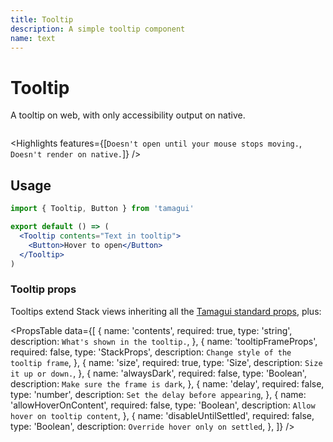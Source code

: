 ```yaml
---
title: Tooltip
description: A simple tooltip component
name: text
---
```


# Tooltip

<Description>A tooltip on web, with only accessibility output on native.</Description>

<HeroContainer resetTheme>
  <TooltipDemo />
</HeroContainer>

```jsx hero template=Tooltip

```

<Highlights
  features={[`Doesn't open until your mouse stops moving.`, `Doesn't render on native.`]}
/>

## Usage

```jsx
import { Tooltip, Button } from 'tamagui'

export default () => (
  <Tooltip contents="Text in tooltip">
    <Button>Hover to open</Button>
  </Tooltip>
)
```

### Tooltip props

Tooltips extend Stack views inheriting all the [Tamagui standard props](/docs/intro/props), plus:

<PropsTable
  data={[
    {
      name: 'contents',
      required: true,
      type: 'string',
      description: `What's shown in the tooltip.`,
    },
    {
      name: 'tooltipFrameProps',
      required: false,
      type: 'StackProps',
      description: `Change style of the tooltip frame`,
    },
    {
      name: 'size',
      required: true,
      type: 'Size',
      description: `Size it up or down.`,
    },
    {
      name: 'alwaysDark',
      required: false,
      type: 'Boolean',
      description: `Make sure the frame is dark`,
    },
    {
      name: 'delay',
      required: false,
      type: 'number',
      description: `Set the delay before appearing`,
    },
    {
      name: 'allowHoverOnContent',
      required: false,
      type: 'Boolean',
      description: `Allow hover on tooltip content`,
    },
    {
      name: 'disableUntilSettled',
      required: false,
      type: 'Boolean',
      description: `Override hover only on settled`,
    },
  ]}
/>
